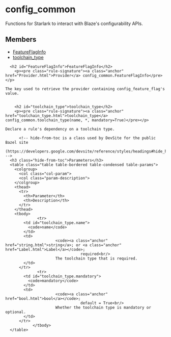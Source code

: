 <html devsite>
<head>
  <meta name="project_path" value="/_project.yaml">
  <meta name="book_path" value="/versions/6.0.0/_book.yaml">
</head>
<body>

<h1 class="page-title" id="modules.config_common">config_common</h1>

<!-- {% raw %} -->

Functions for Starlark to interact with Blaze's configurability APIs.

<h2>Members</h2>
<ul>
    <li>
    <a href="#FeatureFlagInfo">FeatureFlagInfo</a>
  </li>
      <li>
    <a href="#toolchain_type">toolchain_type</a>
  </li>
  </ul>

      <h2 id="FeatureFlagInfo">FeatureFlagInfo</h2>
        <p><pre class="rule-signature"><a class="anchor" href="Provider.html">Provider</a> config_common.FeatureFlagInfo</pre></p>

    The key used to retrieve the provider containing config_feature_flag's value.


        <h2 id="toolchain_type">toolchain_type</h2>
        <p><pre class="rule-signature"><a class="anchor" href="toolchain_type.html">toolchain_type</a> config_common.toolchain_type(name, *, mandatory=True)</pre></p>

    Declare a rule's dependency on a toolchain type.

          <!-- hide-from-toc is a class used by DevSite for the public Bazel site
      (https://developers.google.com/devsite/reference/styles/headings#hide_headings_from_the_toc) -->
      <h3 class="hide-from-toc">Parameters</h3>
      <table class="table table-bordered table-condensed table-params">
        <colgroup>
          <col class="col-param">
          <col class="param-description">
        </colgroup>
        <thead>
          <tr>
            <th>Parameter</th>
            <th>Description</th>
          </tr>
        </thead>
        <tbody>
                  <tr>
            <td id="toolchain_type.name">
              <code>name</code>
            </td>
            <td>
                          <code><a class="anchor" href="string.html">string</a>; or <a class="anchor" href="Label.html">Label</a></code>;
                                     required<br/>
                          The toolchain type that is required.
            </td>
          </tr>
                  <tr>
            <td id="toolchain_type.mandatory">
              <code>mandatory</code>
            </td>
            <td>
                          <code><a class="anchor" href="bool.html">bool</a></code>;
                                     default = True<br/>
                          Whether the toolchain type is mandatory or optional.
            </td>
          </tr>
                </tbody>
      </table>


</body>
</html>

<!-- {% endraw %} -->
